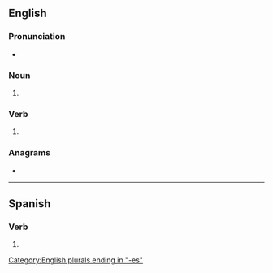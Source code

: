 ==English==

===Pronunciation===
* {{IPA|/ˈɛksɪz/|lang=en}}

===Noun===
{{head|en|noun plural form}}

# {{plural of|ex|lang=en}}

===Verb===
{{head|en|verb form}}

# {{en-third-person singular of|ex}}

===Anagrams===
* {{anagrams|en|sexe}}

[[Category:English plurals ending in "-es"]]

----

==Spanish==

===Verb===
{{head|es|verb form}}

# {{es-verb form of|ending=ir|mood=indicative|tense=present|pers=2|formal=no|number=singular|exir}}
